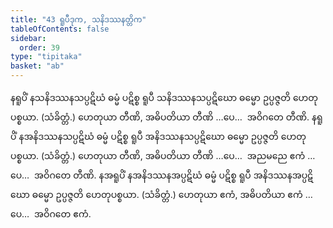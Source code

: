 ```yaml
---
title: "43 ရူပီဒုက, သနိဒဿနတ္တိက"
tableOfContents: false
sidebar:
  order: 39
type: "tipitaka"
basket: "ab"
---
```



<DynamicBreadcrumb />

<Division number="91">

<Paragraph number="232">
နရူပိံ နသနိဒဿနသပ္ပဋိဃံ ဓမ္မံ ပဋိစ္စ ရူပီ သနိဒဿနသပ္ပဋိဃော ဓမ္မော ဥပ္ပဇ္ဇတိ ဟေတုပစ္စယာ. (သံခိတ္တံ.) ဟေတုယာ တီဏိ, အဓိပတိယာ တီဏိ …ပေ…  အဝိဂတေ တီဏိ.
</Paragraph>

<Paragraph number="233">
နရူပိံ နအနိဒဿနသပ္ပဋိဃံ ဓမ္မံ ပဋိစ္စ ရူပီ အနိဒဿနသပ္ပဋိဃော ဓမ္မော ဥပ္ပဇ္ဇတိ ဟေတုပစ္စယာ. (သံခိတ္တံ.) ဟေတုယာ တီဏိ, အဓိပတိယာ တီဏိ …ပေ…  အညမညေ ဧကံ …ပေ…  အဝိဂတေ တီဏိ.
</Paragraph>

<Paragraph number="234">
နအရူပိံ နအနိဒဿနအပ္ပဋိဃံ ဓမ္မံ ပဋိစ္စ ရူပီ အနိဒဿနအပ္ပဋိဃော ဓမ္မော ဥပ္ပဇ္ဇတိ ဟေတုပစ္စယာ. (သံခိတ္တံ.) ဟေတုယာ ဧကံ, အဓိပတိယာ ဧကံ …ပေ…  အဝိဂတေ ဧကံ.
</Paragraph>
</Division>